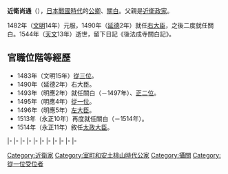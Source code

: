 {{unreferenced|time=2015-04-14T15:42:56+00:00}}
{{Japanese|japanese=近衛 尚通|kana=このえ ひさみち|romaji=Konoe Hisamichi}}
'''近衛尚通'''（{{bd|1472年|11月12日|1544年|9月13日|catIdx=Konoe Hisamichi}}），[[日本戰國時代|日本戰國時代]]的[[公卿|公卿]]、[[關白|關白]]。父親是[[近衛政家|近衛政家]]。

1482年（[[文明_(日本)|文明]]14年）元服，1490年（[[延德|延德]]2年）就任[[右大臣|右大臣]]，之後二度就任關白。1544年（[[天文_(日本)|天文]]13年）逝世，留下日記《後法成寺關白記》。

== 官職位階等經歷 ==
*1483年（文明15年）[[從三位|從三位]]。
*1490年（延德2年）右大臣。
*1493年（明應2年）就任關白（－1497年）、[[正二位|正二位]]。
*1495年（明應4年）[[從一位|從一位]]。
*1496年（明應5年）[[左大臣|左大臣]]。
*1513年（永正10年）再度就任關白（－1514年）。
*1514年（永正11年）敘任[[太政大臣|太政大臣]]。

{{Authority control}}
{{DEFAULTSORT:Konoe Hisamichi}}

{{start box|width=auto}}
{{s-pre}}
|-
{{s-before|{{link-ja|近衛政家|近衛政家}}}}
{{s-title|[[近衛家|近衛家]]當主|1505年7月20日－1544年9月13日}}
{{s-after|[[近衛稙家|近衛稙家]]}}
|-
{{s-before|{{link-ja|一條冬良|一条冬良}}}}
{{s-title|[[藤氏長者|藤氏長者]]|1493年4月14日－1497年7月6日<br>1513年11月4日－1514年9月12日|rows=2}}
{{s-after|{{link-ja|二條尚基|二条尚基}}}}
|-
{{s-before|{{link-ja|九條尚經|九条尚経}}}}
{{s-after|{{link-ja|鷹司兼輔|鷹司兼輔}}}}
|-
{{s-off}}
|-
{{s-before|rows=2|[[花山院政長|花山院政長]]}}
{{s-title|[[右大臣|右大臣]]|1490年3月25日－1497年1月6日}}
{{s-after|rows=2|{{link-ja|今出川公興|今出川公興}}}}
|-
{{s-title|[[左大臣|左大臣]]|1497年1月6日－1497年5月28日}}
|-
{{s-before|一條冬良}}
{{s-title|[[攝政關白列表|關白]]|1493年4月14日－1497年7月6日<br>1513年11月4日－1514年9月12日|rows=2}}
{{s-after|二條尚基}}
|-
{{s-before|九條尚經}}
{{s-after|鷹司兼輔}}
|-
{{s-before|{{link-ja|德大寺實淳|徳大寺実淳}}}}
{{s-title|[[太政大臣|太政大臣]]|1514年8月31日－1517年1月19日}}
{{s-after|花山院政長}}
|-
{{s-mil}}
|-
{{s-before|一條冬良}}
{{s-title|{{link-ja|近衛大將|近衛大将|左大將}}|1487年3月18日－1491年2月24日日}}
{{s-after|[[久我豐通|久我豐通]]}}
{{end box}}
{{藤原氏長者}}
{{歷代關白}}
{{歷代太政大臣}}
{{近衛家}}
[[Category:近衛家|Category:近衛家]]
[[Category:室町和安土桃山時代公家|Category:室町和安土桃山時代公家]]
[[Category:攝關|Category:攝關]]
[[Category:從一位受位者|Category:從一位受位者]]